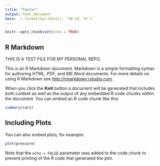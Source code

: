 ```yaml
---
title: "Tester"
output: html_document
date: `r format(Sys.Date(), '%B %d, %Y')`
---
```


```r
knitr::opts_chunk$set(echo = TRUE)
```

## R Markdown

THIS IS A TEST FILE FOR MY PERSONAL REPO. 

This is an R Markdown document. Markdown is a simple formatting syntax for authoring HTML, PDF, and MS Word documents. For more details on using R Markdown see <http://rmarkdown.rstudio.com>.

When you click the **Knit** button a document will be generated that includes both content as well as the output of any embedded R code chunks within the document. You can embed an R code chunk like this:

```r
summary(cars)
```

## Including Plots

You can also embed plots, for example:

```r
plot(pressure)
```

Note that the `echo = FALSE` parameter was added to the code chunk to prevent printing of the R code that generated the plot.

